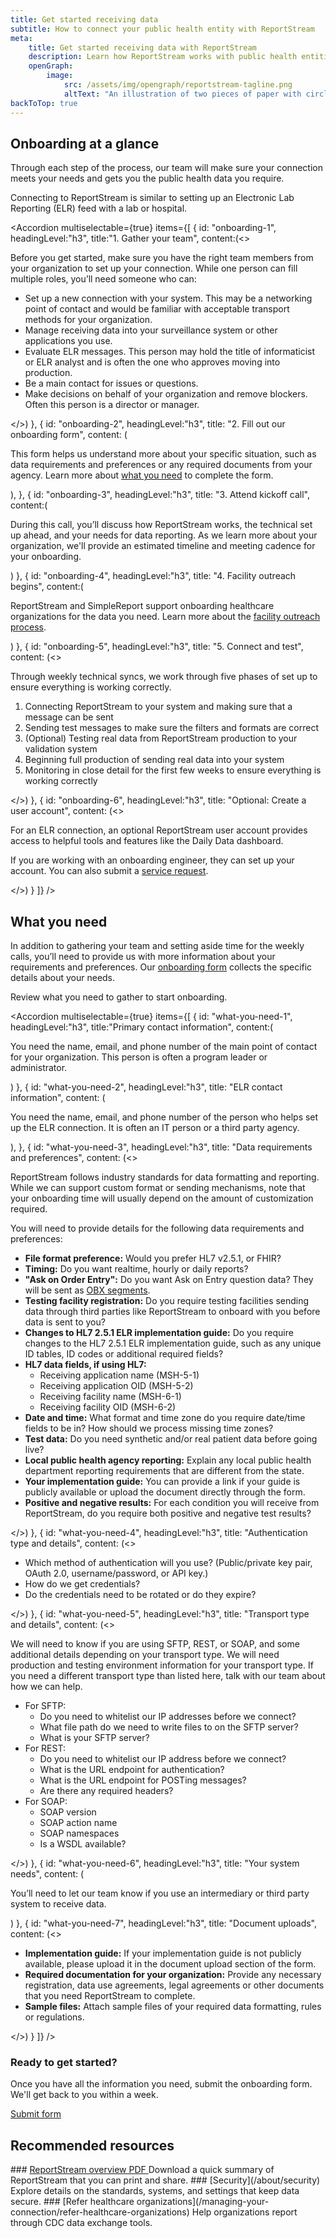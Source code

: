 ```yaml
---
title: Get started receiving data
subtitle: How to connect your public health entity with ReportStream
meta:
    title: Get started receiving data with ReportStream
    description: Learn how ReportStream works with public health entities throughout onboarding and beyond to ensure you’re getting the data you need in the format you need.
    openGraph:
        image:
            src: /assets/img/opengraph/reportstream-tagline.png
            altText: "An illustration of two pieces of paper with circles next to them. Inside the circles, it says: FHIR, HL7, CSV."
backToTop: true
---
```



<LayoutSidenav>
    <Sidenav/>
</LayoutSidenav>

## Onboarding at a glance

Through each step of the process, our team will make sure your connection meets your needs and gets you the public health data you require.

Connecting to ReportStream is similar to setting up an Electronic Lab Reporting (ELR) feed with a lab or hospital. 

<Accordion multiselectable={true} items={[
    {
        id: "onboarding-1",
        headingLevel:"h3",
        title:"1. Gather your team",
        content:(<>
            <p>Before you get started, make sure you have the right team members from your organization to set up your connection. While one person can fill multiple roles, you’ll need someone who can:</p>
            <ul>
                <li>Set up a new connection with your system. This may be a networking point of contact and would be familiar with acceptable transport methods for your organization.</li>
                <li>Manage receiving data into your surveillance system or other applications you use.</li>
                <li>Evaluate ELR messages. This person may hold the title of informaticist or ELR analyst and is often the one who approves moving into production.</li>
                <li>Be a main contact for issues or questions.</li>
                <li>Make decisions on behalf of your organization and remove blockers. Often this person is a director or manager.</li>
            </ul>
        </>)
    },
    {
        id: "onboarding-2",
        headingLevel:"h3",
        title: "2. Fill out our onboarding form",
        content: (<p>This form helps us understand more about your specific situation, such as data requirements and preferences or any required documents from your agency. Learn more about <a href="#anchor-what-you-need">what you need</a> to complete the form.</p>),
    },
    {
        id: "onboarding-3",
        headingLevel:"h3",
        title: "3. Attend kickoff call",
        content:(<p>During this call, you’ll discuss how ReportStream works, the technical set up ahead, and your needs for data reporting. As we learn more about your organization, we'll provide an estimated timeline and meeting cadence for your onboarding.</p>)
    },
    {
        id: "onboarding-4",
        headingLevel:"h3",
        title: "4. Facility outreach begins",
        content:(<p>ReportStream and SimpleReport support onboarding healthcare organizations for the data you need. Learn more about the <A href="/managing-your-connection/refer-healthcare-organizations">facility outreach process</A>.</p>)
    },
    {
        id: "onboarding-5",
        headingLevel:"h3",
        title: "5. Connect and test",
        content: (<>
            <p>Through weekly technical syncs, we work through five phases of set up to ensure everything is working correctly.</p>
            <ol>
                <li>Connecting ReportStream to your system and making sure that a message can be sent</li>
                <li>Sending test messages to make sure the filters and formats are correct</li>
                <li>(Optional) Testing real data from ReportStream production to your validation system</li>
                <li>Beginning full production of sending real data into your system</li>
                <li>Monitoring in close detail for the first few weeks to ensure everything is working correctly</li>
            </ol>
        </>)
    },
    {
        id: "onboarding-6",
        headingLevel:"h3",
        title: "Optional: Create a user account",
        content: (<>
            <p>For an ELR connection, an optional ReportStream user account provides access to helpful tools and features like the Daily Data dashboard.</p>
            <p>If you are working with an onboarding engineer, they can set up your account. You can also submit a <a href={site.forms.contactUs.url}>service request</a>.</p>
        </>)
    }
]} />

<h2 id="anchor-what-you-need">What you need</h2>

In addition to gathering your team and setting aside time for the weekly calls, you’ll need to provide us with more information about your requirements and preferences. Our [onboarding form](https://app.smartsheetgov.com/b/form/b0935d5d1e924c57b2d293b4ed0f2cd5) collects the specific details about your needs.

Review what you need to gather to start onboarding.


<Accordion multiselectable={true} items={[
    {
        id: "what-you-need-1",
        headingLevel:"h3",
        title:"Primary contact information",
        content:(<p>You need the name, email, and phone number of the main point of contact for your organization. This person is often a program leader or administrator.</p>)
    },
    {
        id: "what-you-need-2",
        headingLevel:"h3",
        title: "ELR contact information",
        content: (<p>You need the name, email, and phone number of the person who helps set up the ELR connection. It is often an IT person or a third party agency.</p>),
    },
    {
        id: "what-you-need-3",
        headingLevel:"h3",
        title: "Data requirements and preferences",
        content: (<>
            <p>ReportStream follows industry standards for data formatting and reporting. While we can support custom format or sending mechanisms, note that your onboarding time will usually depend on the amount of customization required.</p>
            <p>You will need to provide details for the following data requirements and preferences:</p>
            <ul>
                <li><b>File format preference:</b> Would you prefer HL7 v2.5.1, or FHIR?</li>
                <li><b>Timing:</b> Do you want realtime, hourly or daily reports?</li>
                <li><b>"Ask on Order Entry":</b> Do you want Ask on Entry question data? They will be sent as <A href="https://hl7-definition.caristix.com/v2/HL7v2.5/Segments/OBX">OBX segments</A>.</li>
                <li><b>Testing facility registration:</b> Do you require testing facilities sending data through third parties like ReportStream to onboard with you before data is sent to you?</li>
                <li><b>Changes to HL7 2.5.1 ELR implementation guide:</b> Do you require changes to the HL7 2.5.1 ELR implementation guide, such as any unique ID tables, ID codes or additional required fields?</li>
                <li><b>HL7 data fields, if using HL7:</b>
                    <ul>
                        <li>Receiving application name (MSH-5-1)</li>
                        <li>Receiving application OID (MSH-5-2)</li>
                        <li>Receiving facility name (MSH-6-1)</li>
                        <li>Receiving facility OID (MSH-6-2)</li>
                    </ul>
                </li>
                <li><b>Date and time:</b> What format and time zone do you require date/time fields to be in? How should we process missing time zones?</li>
                <li><b>Test data:</b> Do you need synthetic and/or real patient data before going live?</li>
                <li><b>Local public health agency reporting:</b> Explain any local public health department reporting requirements that are different from the state.</li>
                <li><b>Your implementation guide:</b> You can provide a link if your guide is publicly available or upload the document directly through the form.</li>
                <li><b>Positive and negative results:</b> For each condition you will receive from ReportStream, do you require both positive and negative test results?</li>
            </ul>
        </>)
    },
    {
        id: "what-you-need-4",
        headingLevel:"h3",
        title: "Authentication type and details",
        content: (<>
            <ul>
                <li>Which method of authentication will you use? (Public/private key pair, OAuth 2.0, username/password, or API key.)</li>
                <li>How do we get credentials?</li>
                <li>Do the credentials need to be rotated or do they expire?</li>
            </ul>
        </>)
    },
    {
        id: "what-you-need-5",
        headingLevel:"h3",
        title: "Transport type and details",
        content: (<>
            <p>We will need to know if you are using SFTP, REST, or SOAP, and some additional details depending on your transport type. We will need production and testing environment information for your transport type. If you need a different transport type than listed here, talk with our team about how we can help. </p>
            <ul>
                <li>For SFTP:
                    <ul>
                        <li>Do you need to whitelist our IP addresses before we connect?</li>
                        <li>What file path do we need to write files to on the SFTP server?</li>
                        <li>What is your SFTP server?</li>
                    </ul>
                </li>
                <li>For REST:
                    <ul>
                        <li>Do you need to whitelist our IP address before we connect?</li>
                        <li>What is the URL endpoint for authentication?</li>
                        <li>What is the URL endpoint for POSTing messages?</li>
                        <li>Are there any required headers?</li>
                    </ul>
                </li>
                <li>For SOAP:
                    <ul>
                        <li>SOAP version</li>
                        <li>SOAP action name</li>
                        <li>SOAP namespaces</li>
                        <li>Is a WSDL available?</li>
                    </ul>
                </li>
            </ul>
        </>)
    },
    {
        id: "what-you-need-6",
        headingLevel:"h3",
        title: "Your system needs",
        content: (<p>You’ll need to let our team know if you use an intermediary or third party system to receive data.</p>)
    },
    {
        id: "what-you-need-7",
        headingLevel:"h3",
        title: "Document uploads",
        content: (<>
            <ul>
                <li><b>Implementation guide:</b> If your implementation guide is not publicly available, please upload it in the document upload section of the form.</li>
                <li><b>Required documentation for your organization:</b> Provide any necessary registration, data use agreements, legal agreements or other documents that you need ReportStream to complete.</li>
                <li><b>Sample files:</b> Attach sample files of your required data formatting, rules or regulations.</li>
            </ul>
        </>)
    }
]} />

### Ready to get started?

Once you have all the information you need, submit the onboarding form. We'll get back to you within a week.

<A href={site.forms.intakeElr.url} className="usa-button">Submit form</A>

## Recommended resources

<CardGroup>
    <Card gridLayout={{ tablet: { col: 4 } }}>
        <CardHeader>
            ### <A href="/assets/pdf/ReportStream_Onepager_20240605.pdf" target="_blank">ReportStream overview PDF <Icon name='FileDownload'/></A>
        </CardHeader>
        <CardBody>
            Download a quick summary of ReportStream that you can print and share.
        </CardBody>
    </Card>
    <Card gridLayout={{ tablet: { col: 4 } }}>
        <CardHeader>
            ### [Security](/about/security)
        </CardHeader>
        <CardBody>
            Explore details on the standards, systems, and settings that keep data secure.
        </CardBody>
    </Card>
    <Card gridLayout={{ tablet: { col: 4 } }}>
        <CardHeader>
            ### [Refer healthcare organizations](/managing-your-connection/refer-healthcare-organizations)
        </CardHeader>
        <CardBody>
            Help organizations report through CDC data exchange tools.
        </CardBody>
    </Card>
</CardGroup>